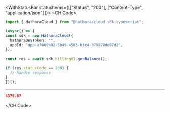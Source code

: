 

<WithStatusBar statusItems={[["Status", "200"], ["Content-Type", "application/json"]]}>
  <CH.Code>
  ```typescript GetBalance.ts
  import { HathoraCloud } from "@hathora/cloud-sdk-typescript";

(async() => {
  const sdk = new HathoraCloud({
    hathoraDevToken: "",
    appId: "app-af469a92-5b45-4565-b3c4-b79878de67d2",
  });

  const res = await sdk.billingV1.getBalance();

  if (res.statusCode == 200) {
    // handle response
  }
})();
  ```
  ---

  ```json Example Response
  4375.87
  ```
  </CH.Code>
</WithStatusBar>
